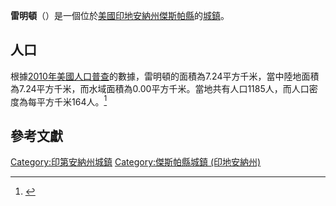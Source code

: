 {{Expand language|1=en|time=2020-07-27T09:22:34+00:00}}
{{noteTA
|G1=USState
|G2=地名
|G3=Unit
}}
{{Infobox settlement
|name            = 雷明頓
|native_name = Remington
|settlement_type          = [[鎮|城鎮]]
|image_skyline            = Jasper County Indiana Incorporated and Unincorporated areas Remington Highlighted 1863756.svg
|imagesize                = 250px
|image_map                = 
|mapsize                  = 
|subdivision_type         = [[世界政區索引|國家]]
|subdivision_type1        = [[美国州份|州份]]
|subdivision_type2        = [[印地安納州行政區劃|縣]]
|subdivision_name         = [[美国|美国]]
|subdivision_name1        = [[印地安納州|印地安納州]]
|subdivision_name2        = [[傑斯帕縣_(印地安納州)|傑斯帕縣]]
|elevation_ft             = 735
|elevation_m              = 224
|timezone                 = [[北美东部时区|CST]]
|area_total_km2           = 7.24
|area_land_km2            = 7.24
|area_water_km2           = 0.00
|area_total_sq_mi         = 
|area_land_sq_mi          = 
|area_water_sq_mi         = 
|population_as_of         = [[2010年美國人口普查|2010]]
|population_footnotes     = 
|population_total         = 1185
|population_density_km2   = auto
|population_density_sq_mi = auto
|utc_offset               = -5
|coordinates              = {{coord|41|45|46|N|87|09|06|W|display=inline,title}}
| coor_pinpoint           = 
| coordinates_footnotes   = 
|timezone_DST             = EDT
|utc_offset_DST           = -4
|postal_code_type         = [[美國郵區編號|郵區編號]]
|postal_code              = 47977
|area_code                = {{link-en|电话区号219|Area code 219|219}}
|blank_name = [[地名信息系统|GNIS ID]]
|blank_info = 441891<ref name="GNIS">{{cite gnis|441891|Remington}}</ref>
}}
'''雷明頓'''（{{lang-en|Remington}}）是一個位於[[美國|美國]][[印地安納州|印地安納州]][[傑斯帕縣_(印地安納州)|傑斯帕縣]]的[[鎮|城鎮]]。

== 人口 ==
根據[[2010年美國人口普查|2010年美國人口普查]]的數據，雷明頓的面積為7.24平方千米，當中陸地面積為7.24平方千米，而水域面積為0.00平方千米。當地共有人口1185人，而人口密度為每平方千米164人。<ref name="GR8">{{cite web|url=http://factfinder2.census.gov|publisher=[[美国人口调查局|美国人口调查局]]|accessdate=2011-05-14|title=American FactFinder|archive-date=2013-09-11|archive-url=https://web.archive.org/web/20130911234518/http://factfinder2.census.gov/|dead-url=no}}</ref>

== 參考文獻 ==
{{reflist}}
{{傑斯帕縣 (印地安納州)}}
{{Indiana-geo-stub}}
{{DEFAULTSORT:Remington, Indiana}}
[[Category:印第安納州城鎮|Category:印第安納州城鎮]]
[[Category:傑斯帕縣城鎮_(印地安納州)|Category:傑斯帕縣城鎮 (印地安納州)]]